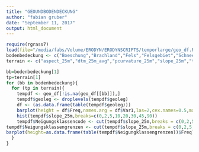 ```yaml
---
title: "GEOUNDBODENDECKUNG"
author: "fabian gruber"
date: "September 11, 2017"
output: html_document
---
```


```r
require(rgrass7)
load(file="/media/fabs/Volume/ERODYN/ERODYNSCRIPTS/temporlarge/geo_df.RData")
bodenbedeckung <- c("Boeschung","Brachland","Fels","Felsgebiet","SchneefeldGletscher","SchotterfeldGeroellhalde","WeideWieseAlm")
terrain <- c("aspect_25m","dtm_25m_avg","pcurvature_25m","slope_25m","tcurvature_25m")
```

```r

bb=bodenbedeckung[1]
tp=terrain[1]
for (bb in bodenbedeckung){
  for (tp in terrain){
    tempdf <- geo_df[!is.na(geo_df[[bb]]),]
    tempdf$geoleg <- droplevels(tempdf$geoleg)
    df <- (as.data.frame(table(tempdf$geoleg)))
    barplot(height = df$Freq,names.arg = df$Var1,las=2,cex.names=0.5,main=as.character(bb))
    hist(tempdf$slope_25m,breaks=c(0,2,5,10,20,30,45,90))
    tempdf$Neigungsklassencode <- cut(tempdf$slope_25m,breaks = c(0,2,5,10,20,30,45,90),include.lowest = TRUE,labels=FALSE)
tempdf$Neigungsklassengrenzen <- cut(tempdf$slope_25m,breaks = c(0,2,5,10,20,30,45,90),include.lowest = TRUE)
barplot(height=as.data.frame(table(tempdf$Neigungklassengrenzen))$Freq)
  }
}
```

